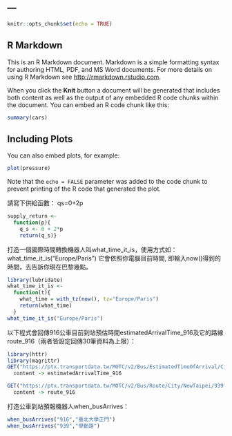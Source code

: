 ---
---

```r
knitr::opts_chunk$set(echo = TRUE)
```

## R Markdown

This is an R Markdown document. Markdown is a simple formatting syntax for authoring HTML, PDF, and MS Word documents. For more details on using R Markdown see <http://rmarkdown.rstudio.com>.

When you click the **Knit** button a document will be generated that includes both content as well as the output of any embedded R code chunks within the document. You can embed an R code chunk like this:

```r
summary(cars)
```

## Including Plots

You can also embed plots, for example:

```r
plot(pressure)
```

Note that the `echo = FALSE` parameter was added to the code chunk to prevent printing of the R code that generated the plot.



請寫下供給函數：
qs=0+2p
```r
supply_return <- 
  function(p){
    q_s <- 0 + 2*p
    return(q_s)}
```


打造一個國際時間轉換機器人叫what_time_it_is，使用方式如：
what_time_it_is("Europe/Paris")
它會依照你電腦目前時間, 即輸入now()得到的時間，去告訴你現在巴黎幾點。
```r
library(lubridate)
what_time_it_is <-
  function(t){
    what_time = with_tz(now(), tz="Europe/Paris")
    return(what_time)
  }
what_time_it_is("Europe/Paris")
```


以下程式會回傳916公車目前到站預估時間estimatedArrivalTime_916及它的路線route_916（兩者皆設定回傳30筆資料為上限）：
```r
library(httr)
library(magrittr)
GET("https://ptx.transportdata.tw/MOTC/v2/Bus/EstimatedTimeOfArrival/City/NewTaipei/916?$top=30&$format=JSON") %>%
  content -> estimatedArrivalTime_916

GET("https://ptx.transportdata.tw/MOTC/v2/Bus/Route/City/NewTaipei/939?$top=30&$format=JSON") %>%
  content -> route_916
```
打造公車到站預報機器人when_busArrives：
```r

when_busArrives("916","臺北大學正門")
when_busArrives("939","學勤路")
```



















